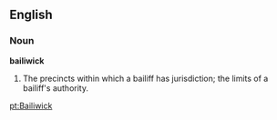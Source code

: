 ==English==

===Noun===

'''bailiwick'''

#The precincts within which a bailiff has jurisdiction; the limits of a bailiff's authority.

[[pt:Bailiwick]]